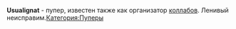 {{Инфобокс для пуперов
|title2=Usualignat
|другие_ники=PavelTheIgnat, USLIGN, seriousignat
|image3=[[Файл:Usualignat.jpg|thumb]]
|сферы_творчества=RYTP
|год_начала=2014 год
|image4=
|имя_фамилия=Павел Игнатенко
|дата_рождения=15.06.1997
|место_проживания=Красноярск
|ссылки=
*[https://www.youtube.com/user/Usualignat YouTube]
*[https://vk.com/uslignpub Группа ВК]
}}'''Usualignat''' - пупер, известен также как организатор [[коллаб]]ов. Ленивый неисправим.[[Категория:Пуперы]]